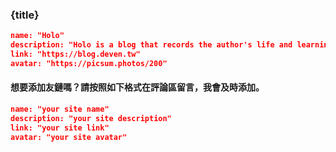 
<h3 class="my-10 text-center text-xl font-bold">{title}</h3>

```json
name: "Holo"
description: "Holo is a blog that records the author's life and learning."
link: "https://blog.deven.tw"
avatar: "https://picsum.photos/200"
```

<h4 class="my-10 text-center">
  想要添加友鏈嗎？請按照如下格式在評論區留言，我會及時添加。
</h4>

```json
name: "your site name"
description: "your site description"
link: "your site link"
avatar: "your site avatar"
```
